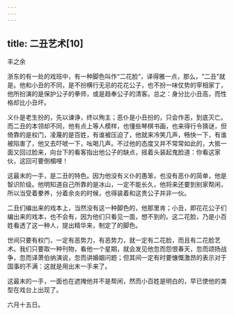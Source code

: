 ```yaml
---
---
---
```

title: 二丑艺术[10]
---




丰之余

浙东的有一处的戏班中，有一种脚色叫作“二花脸”，译得雅一点，那么，“二丑”就是。他和小丑的不同，是不扮横行无忌的花花公子，也不扮一味仗势的宰相家丁，他所扮演的是保护公子的拳师，或是趋奉公子的清客。总之：身分比小丑高，而性格却比小丑坏。

义仆是老生扮的，先以谏诤，终以殉主；恶仆是小丑扮的，只会作恶，到底灭亡。而二丑的本领却不同，他有点上等人模样，也懂些琴棋书画，也来得行令猜谜，但倚靠的是权门，凌蔑的是百姓，有谁被压迫了，他就来冷笑几声，畅快一下，有谁被陷害了，他又去吓唬一下，吆喝几声。不过他的态度又并不常常如此的，大抵一面又回过脸来，向台下的看客指出他公子的缺点，摇着头装起鬼脸道：你看这家伙，这回可要倒楣哩！

这最末的一手，是二丑的特色。因为他没有义仆的愚笨，也没有恶仆的简单，他是智识阶级。他明知道自己所靠的是冰山，一定不能长久，他将来还要到别家帮闲，所以当受着豢养，分着余炎的时候，也得装着和这贵公子并非一伙。

二丑们编出来的戏本上，当然没有这一种脚色的，他那里肯；小丑，即花花公子们编出来的戏本，也不会有，因为他们只看见一面，想不到的。这二花脸，乃是小百姓看透了这一种人，提出精华来，制定了的脚色。

世间只要有权门，一定有恶势力，有恶势力，就一定有二花脸，而且有二花脸艺术。我们只要取一种刊物，看他一个星期，就会发见他忽而怨恨春天，忽而颂扬战争，忽而译萧伯纳演说，忽而讲婚姻问题；但其间一定有时要慷慨激昂的表示对于国事的不满：这就是用出末一手来了。

这最末的一手，一面也在遮掩他并不是帮闲，然而小百姓是明白的，早已使他的类型在戏台上出现了。

六月十五日。